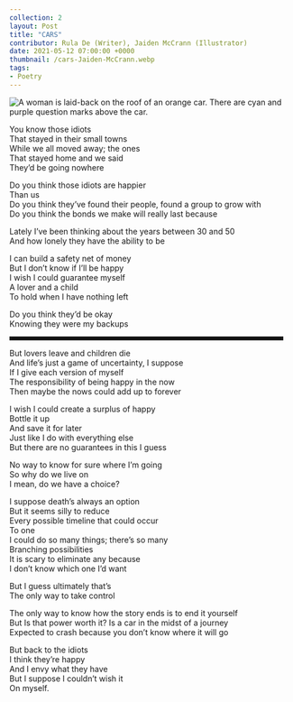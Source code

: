 ---
collection: 2
layout: Post
title: "CARS"
contributor: Rula De (Writer), Jaiden McCrann (Illustrator)
date: 2021-05-12 07:00:00 +0000
thumbnail: /cars-Jaiden-McCrann.webp
tags: 
- Poetry
---
<img src="/images/2/cars-Jaiden-McCrann.png" 
    alt="A woman is laid-back on the roof of an orange car. There are cyan and purple question marks above the car." 
    class="w650" />

You know those idiots  
That stayed in their small towns  
While we all moved away; the ones  
That stayed home and we said  
They’d be going nowhere  

Do you think those idiots are happier  
Than us  
Do you think they’ve found their people, found a group to grow with  
Do you think the bonds we make will really last because  

Lately I’ve been thinking about the years between 30 and 50  
And how lonely they have the ability to be  

I can build a safety net of money  
But I don’t know if I’ll be happy  
I wish I could guarantee myself  
A lover and a child  
To hold when I have nothing left  

Do you think they’d be okay  
Knowing they were my backups  

<hr style="margin-left: 0; max-width: 480px; border-style: solid; background-color: #000" />

But lovers leave and children die  
And life’s just a game of uncertainty, I suppose  
If I give each version of myself  
The responsibility of being happy in the now  
Then maybe the nows could add up to forever  

I wish I could create a surplus of happy  
Bottle it up  
And save it for later  
Just like I do with everything else  
But there are no guarantees in this I guess  

No way to know for sure where I’m going  
So why do we live on  
I mean, do we have a choice?  

I suppose death’s always an option  
But it seems silly to reduce  
Every possible timeline that could occur  
To one  
I could do so many things; there’s so many  
Branching possibilities  
It is scary to eliminate any because  
I don’t know which one I’d want  

But I guess ultimately that’s  
The only way to take control  

The only way to know how the story ends is to end it yourself  
But Is that power worth it? Is a car in the midst of a journey  
Expected to crash because you don’t know where it will go  

But back to the idiots  
I think they’re happy  
And I envy what they have  
But I suppose I couldn’t wish it  
On myself.  